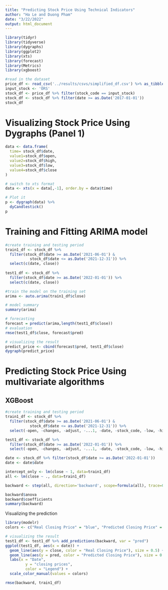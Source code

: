 ```yaml
---
title: "Predicting Stock Price Using Technical Indicators"
author: "Ha Le and Duong Pham"
date: "3/22/2022"
output: html_document
---
```


```r
library(tidyr)
library(tidyverse)
library(dygraphs)
library(ggplot2)
library(xts)
library(forecast)
library(Metrics)
library(xgboost)
```

```r
#read in the dataset
price_df <- read_csv('../results/csvs/simplified_df.csv') %>% as_tibble()
input_stock <- 'ORS'
stock_df <- price_df %>% filter(stock_code == input_stock)
stock_df <- stock_df %>% filter(date >= as.Date('2017-01-01'))
stock_df
```
# Visualizing Stock Price Using  Dygraphs (Panel 1)

```r
data <- data.frame(
  time= stock_df$date, 
  value1=stock_df$open, 
  value2=stock_df$high, 
  value3=stock_df$low, 
  value4=stock_df$close 
)

# switch to xts format
data <- xts(x = data[,-1], order.by = data$time)

# Plot it
p <- dygraph(data) %>%
  dyCandlestick()
p
```
# Training and Fitting ARIMA model

```r
#create training and testing period
train1_df <- stock_df %>% 
  filter(stock_df$date >= as.Date('2021-06-01') & 
           stock_df$date <= as.Date('2021-12-31')) %>%
  select(c(date, close))
  
test1_df <- stock_df %>%
  filter(stock_df$date >= as.Date('2022-01-01')) %>%
  select(c(date, close))

```

```r
#train the model on the training set
arima <- auto.arima(train1_df$close)

# model summary
summary(arima)

# forecasting
forecast = predict(arima,length(test1_df$close))
# evaluation
rmse(test1_df$close, forecast$pred)
```

```r
# visualizing the result
predict_price <- cbind(forecast$pred, test1_df$close)
dygraph(predict_price)
```

# Predicting Stock Price Using multivariate algorithms
## XGBoost
```r
#create training and testing period
train1_df <- stock_df %>% 
  filter(stock_df$date >= as.Date('2021-06-01') & 
           stock_df$date <= as.Date('2021-12-31')) %>%
  select(-open, -changes, -adjust, -...1, -date, -stock_code, -low, -high)

test1_df <- stock_df %>% 
  filter(stock_df$date >= as.Date('2022-01-01')) %>%
  select(-open, -changes, -adjust, -...1, -date, -stock_code, -low, -high)

date <- stock_df %>% filter(stock_df$date >= as.Date('2022-01-01'))
date <- date$date

intercept_only <- lm(close ~ 1, data=train1_df)
all <- lm(close ~ ., data=train1_df)

backward <- step(all, direction='backward', scope=formula(all), trace=0)

backward$anova
backward$coefficients
summary(backward)
```

Visualizing the prediction
```r
library(modelr)
colors <- c("Real Closing Price" = "blue", "Predicted Closing Price" = "red")

# visualizing the result
test1_df <- test1_df %>% add_predictions(backward, var = "pred")
ggplot(test1_df, aes(x = date)) + 
  geom_line(aes(y = close, color = "Real Closing Price"), size = 0.5) +
  geom_line(aes(y = pred, color = "Predicted Closing Price"), size = 0.5) +
  labs(x = "Date",
         y = "closing prices",
         color = "Legend") +
  scale_color_manual(values = colors)

rmse(backward, train1_df)
```
